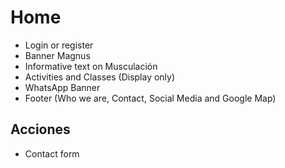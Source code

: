 # Home 

- Login or register
- Banner Magnus
- Informative text on Musculación
- Activities and Classes (Display only)
- WhatsApp Banner
- Footer (Who we are, Contact, Social Media and Google Map)


## Acciones

- Contact form